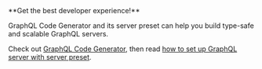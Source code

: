 
<Callout type="info">
**Get the best developer experience!**

GraphQL Code Generator and its server preset can help you build type-safe and scalable GraphQL
servers.

Check out [GraphQL Code Generator](https://the-guild.dev/graphql/codegen/docs/getting-started/),
then read
[how to set up GraphQL server with server preset](https://the-guild.dev/graphql/codegen/docs/guides/graphql-server-apollo-yoga-with-server-preset).

</Callout>
